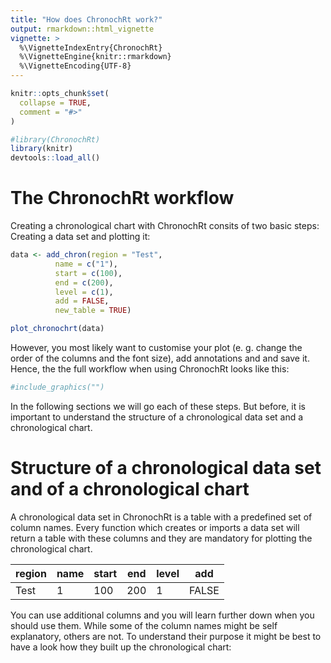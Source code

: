 ```yaml
---
title: "How does ChronochRt work?"
output: rmarkdown::html_vignette
vignette: >
  %\VignetteIndexEntry{ChronochRt}
  %\VignetteEngine{knitr::rmarkdown}
  %\VignetteEncoding{UTF-8}
---
```


```r
knitr::opts_chunk$set(
  collapse = TRUE,
  comment = "#>"
)

#library(ChronochRt)
library(knitr)
devtools::load_all()
```

# The ChronochRt workflow

Creating a chronological chart with ChronochRt consits of two basic steps: Creating a data set and plotting it: 

```r
data <- add_chron(region = "Test", 
          name = c("1"), 
          start = c(100), 
          end = c(200), 
          level = c(1), 
          add = FALSE, 
          new_table = TRUE)

plot_chronochrt(data)

```

However, you most likely want to customise your plot (e. g. change the order of the columns and the font size), add annotations and and save it. Hence, the the full workflow when using ChronochRt looks like this: 

```r

#include_graphics("")
```

In the following sections we will go each of these steps. But before, it is important to understand the structure of a chronological data set and a chronological chart. 

# Structure of a chronological data set and of a chronological chart

A chronological data set in ChronochRt is a table with a predefined set of column names. Every function which creates or imports a data set will return a table with these columns and they are mandatory for plotting the chronological chart. 

region | name | start | end | level | add 
------ | ---- | ----- | --- | ----- | ---
Test   | 1    | 100   | 200 | 1     | FALSE

You can use additional columns and you will learn further down when you should use them. While some of the column names might be self explanatory, others are not. To understand their purpose it might be best to have a look how they built up the chronological chart: 

```r

```

